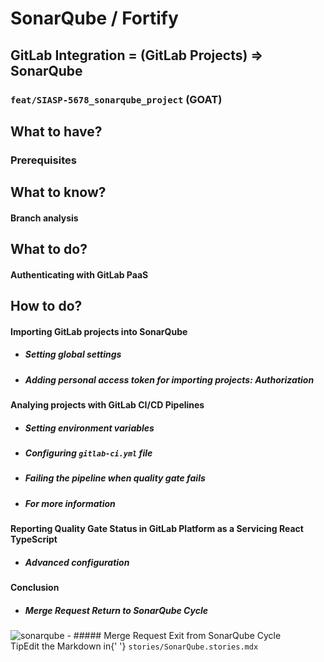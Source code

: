 
<Meta title="Document/SonarQube" />

<style>
  {`
    .tip {
      display: inline-block;
      border-radius: 1em;
      font-size: 11px;
      line-height: 12px;
      font-weight: 700;
      background: black;
      color: white;
      padding: 4px 12px;
      margin-right: 10px;
      vertical-align: top;
    }

    .tip-wrapper {
      font-size: 13px;
      line-height: 20px;
      margin-top: 40px;
      margin-bottom: 40px;
    }

    .tip-wrapper code {
      font-size: 12px;
      display: inline-block;
    }
  `}
</style>
# SonarQube / Fortify
## GitLab Integration = (GitLab Projects) => SonarQube
### `feat/SIASP-5678_sonarqube_project` (GOAT)
## What to have?
### Prerequisites 
## What to know?
#### Branch analysis 
## What to do?
#### Authenticating with GitLab PaaS
## How to do?
#### Importing GitLab projects into SonarQube
  - ##### Setting global settings
  - ##### Adding personal access token for importing projects: Authorization

#### Analying projects with GitLab CI/CD Pipelines
  - ##### Setting environment variables
  - ##### Configuring `gitlab-ci.yml` file
  - ##### Failing the pipeline when quality gate fails
  - ##### For more information

#### Reporting Quality Gate Status in GitLab Platform as a Servicing React TypeScript
  - ##### Advanced configuration
>
#### Conclusion
  - ##### Merge Request Return to SonarQube Cycle
>
<img src={SonarQube} alt="sonarqube" />
  - ##### Merge Request Exit from SonarQube Cycle


<div className="tip-wrapper">
  <span className="tip">Tip</span>Edit the Markdown in{' '}
  <code>stories/SonarQube.stories.mdx</code>
</div>
